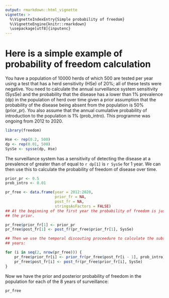 ```yaml
---
output: rmarkdown::html_vignette
vignette: >
  %\VignetteIndexEntry{Simple probability of freedom}
  %\VignetteEngine{knitr::rmarkdown}
  \usepackage[utf8]{inputenc}
---
```


# Here is a simple example of  probability of freedom calculation

You have a population of 10000 herds of which 500 are tested per year
using a test that has a herd sensitivity (HSe) of 20%; all of these
tests were negative. You need to calculate the annual surveillance
system sensitivity (SysSe) and the probability that the disease has a
lower than 1% prevalence (dp) in the population of herd over time
given a prior assumption that the probability of the disease being
absent from the population is 50% (prior_pr). You also assume that the
annual cumulative probability of introduction to the population is 1%
(prob_intro). This programme was ongoing from 2012 to 2020.

```r
library(freedom)

Hse <- rep(0.2, 500)
dp <- rep(0.01, 500)
SysSe <- sysse(dp, Hse)

```

The surveillance system has a sensitivity of detecting the disease at
a prevalence of greater than of equal to `r dp[1]` is `r SysSe` for 1
year. We can then use this to calculate the probability of freedom of
disease over time.

```r
prior_pr <- 0.5
prob_intro <- 0.01

pr_free <- data.frame(year = 2012:2020,
                      prior_fr = NA,
                      post_fr = NA,
                      stringsAsFactors = FALSE)
## At the beginning of the first year the probability of freedom is just
## the prior.

pr_free$prior_fr[1] <- prior_pr
pr_free$post_fr[1] <- post_fr(pr_free$prior_fr[1], SysSe)

## Then we use the temporal discouting proceedure to calculate the subsequent
## years:

for (i in seq(2, nrow(pr_free))) {
    pr_free$prior_fr[i] <- prior_fr(pr_free$post_fr[i - 1], prob_intro)
    pr_free$post_fr[i] <- post_fr(pr_free$prior_fr[i], SysSe)
}

```

Now we have the prior and posterior probability of freedom in the
population for each of the 8 years of surveillance:

```r
pr_free
```
